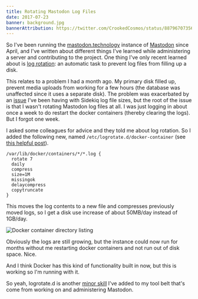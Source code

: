 ```yaml
---
title: Rotating Mastodon Log Files
date: 2017-07-23
banner: background.jpg
bannerAttribution: https://twitter.com/CrookedCosmos/status/887967073560932352
---
```


So I've been running the [mastodon.technology][instance] instance of [Mastodon][mastodon] since April, and I've written about different things I've learned while administering a server and contributing to the project. One thing I've only recent learned about is [log rotation][wikipedia]: an automatic task to prevent log files from filling up a disk.

This relates to a problem I had a month ago. My primary disk filled up, prevent media uploads from working for a few hours (the database was unaffected since it uses a separate disk). The problem was exacerbated by an [issue][issue] I've been having with Sidekiq log file sizes, but the root of the issue is that I wasn't rotating Mastodon log files at all. I was just logging in about once a week to do restart the docker containers (thereby clearing the logs). But I forgot one week.

I asked some colleagues for advice and they told me about log rotation. So I added the following new, named `/etc/logrotate.d/docker-container` (see [this helpful post][post]).

```
/var/lib/docker/containers/*/*.log {
  rotate 7
  daily
  compress
  size=1M
  missingok
  delaycompress
  copytruncate
}
```

This moves the log contents to a new file and compresses previously moved logs, so I get a disk use increase of about 50MB/day instead of 1GB/day.

![Docker container directory listing](./transmit.png)

Obviously the logs are still growing, but the instance could now run for months without me restarting docker containers and not run out of disk space. Nice.

And I think Docker has this kind of functionality built in now, but this is working so I'm running with it.

<Tweet tweetID="889102904023539712" />

So yeah, logrotate.d is another [minor skill][xkcd] I've added to my tool belt that's come from working on and administering Mastodon.

[instance]: https://mastodon.technology
[mastodon]: https://joinmastodon.org
[wikipedia]: https://en.wikipedia.org/wiki/Log_rotation
[issue]: https://github.com/tootsuite/mastodon/issues/3565
[post]: https://sandro-keil.de/blog/2015/03/11/logrotate-for-docker-container/
[xkcd]: https://www.xkcd.com/208/
